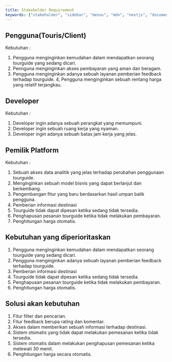 ---
title: Stakeholder Requirement
keywords: ["stakeholder", "sidebar", "menus", "mdx", "nextjs", "documents"]
---

## Pengguna(Touris/Client)
Kebutuhan :
1. Pengguna menginginkan kemudahan dalam mendapatkan seorang tourguide yang sedang dicari.
2. Pennguna menginginkan akses pembayaran yang aman dan beragam.
3. Pengguna menginginkan adanya sebuah layanan pemberian feedback terhadap tourguide.
4, Pengguna menginginkan sebuah rentang harga yang relatif terjangkau. 
## Developer
Kebutuhan : 
1. Developer ingin adanya sebuah perangkat yang memumpuni.
2. Developer ingin sebuah ruang kerja yang nyaman.
3. Developer ingin adanya sebuah batas jam kerja yang jelas.
## Pemilik Platform 
Kebutuhan : 
1. Sebuah akses data analitik yang jelas terhadap perubahan penggunaan tourguide.
2. Menginginkan sebuah model bisnis yang dapat berlanjut dan berkembang.
3. Pengembangan fitur yang baru berdasarkan hasil umpan balik pengguna.
4. Pemberian informasi destinasi 
4. Tourguide tidak dapat dipesan ketika sedang tidak tersedia.
5. Penghapusan pesanan tourguide ketika tidak melakukan pembayaran.
6. Penghitungan harga otomatis.  
## Kebutuhan yang diperioritaskan 
1. Pengguna menginginkan kemudahan dalam mendapatkan seorang tourguide yang sedang dicari. 
2. Pengguna menginginkan adanya sebuah layanan pemberian feedback terhadap tourguide.
3. Pemberian informasi destinasi
4. Tourguide tidak dapat dipesan ketika sedang tidak tersedia.
5. Penghapusan pesanan tourguide ketika tidak melakukan pembayaran.
6. Penghitungan harga otomatis.
## Solusi akan kebutuhan 
1. Fitur filter dan pencarian.
2. Fitur feedback berupa rating dan komentar.
3. Akses dalam memberikan sebuah informasi terhadap destinasi.
4. Sistem otomatis yang tidak dapat melakukan pemesanan ketika tidak tersedia.
5. Sistem otomatis dalam melakukan penghapusan pemesanan ketika melewati 30 menit.
6. Penghitungan harga secara otomatis.